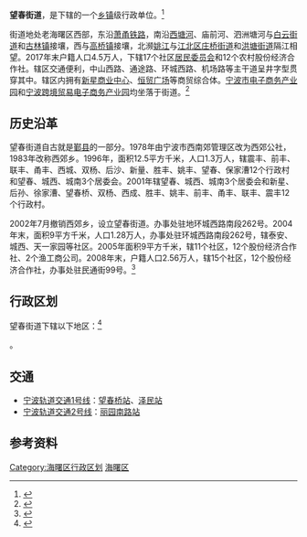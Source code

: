 {{中国乡级行政区|33/02/03/008/000}}

'''望春街道'''，是{{PRC admin/fullname|33/02/03/008/000|3}}下辖的一个[[乡镇|乡镇]]级行政单位。<ref>{{PRC admin/ref sgc|{{PRC admin/parent|33/02/03/008/000}}}}</ref>

街道地处老海曙区西部，东沿[[萧甬铁路|萧甬铁路]]，南沿[[西塘河|西塘河]]、庙前河、泗洲塘河与[[白云街道_(宁波市)|白云街道]]和[[古林镇|古林镇]]接壤，西与[[高桥镇_(宁波市)|高桥镇]]接壤，北濒[[姚江|姚江]]与[[江北区_(宁波市)|江北区]][[庄桥街道|庄桥街道]]和[[洪塘街道|洪塘街道]]隔江相望。2017年末户籍人口4.5万人，下辖17个社区[[居民委员会|居民委员会]]和12个农村股份经济合作社。辖区交通便利，中山西路、通途路、环城西路、机场路等主干道呈井字型贯穿其中。辖区内拥有[[新星商业中心|新星商业中心]]、[[恒贸广场|恒贸广场]]等商贸综合体。[[宁波市电子商务产业园|宁波市电子商务产业园]]和[[宁波跨境贸易电子商务产业园|宁波跨境贸易电子商务产业园]]均坐落于街道。<ref>{{Cite web|url=http://hstjnj.haishu.gov.cn/hsnj/Profiles/2017/74.html|title=2017海曙概览|publisher=宁波市海曙区统计局|date=2018|access-date=2018-03-11|archive-date=2018-03-12|archive-url=https://web.archive.org/web/20180312083910/http://hstjnj.haishu.gov.cn/hsnj/Profiles/2017/74.html|dead-url=no}}</ref>

== 历史沿革 ==

望春街道自古就是[[鄞县|鄞县]]的一部分。1978年由宁波市西南郊管理区改为西郊公社，1983年改称西郊乡。1996年，面积12.5平方千米，人口1.3万人，辖震丰、前丰、联丰、甬丰、西城、双杨、后沙、新量、胜丰、姚丰、望春、保家漕12个行政村和望春、城西、城南3个居委会。2001年辖望春、城西、城南3个居委会和新星、后孙、徐家漕、望春桥、双杨、西成、胜丰、姚丰、前丰、甬丰、联丰、震丰12个行政村。

2002年7月撤销西郊乡，设立望春街道。办事处驻地环城西路南段262号。2004年末，面积9平方千米，人口1.28万人，办事处驻环城西路南段262号，辖泰安、城西、天一家园等社区。2005年面积9平方千米，辖11个社区，12个股份经济合作社、2个渔工商公司。2008年末，户籍人口2.56万人，辖15个社区，12个股份经济合作社，办事处驻民通街99号。<ref>{{Cite web|url=http://www.xzqh.org/html/show/zj/6619.html|title=望春街道|publisher=行政区划网|date=2018|access-date=2018-03-11|archive-date=2020-09-24|archive-url=https://web.archive.org/web/20200924041243/http://www.xzqh.org/html/show/zj/6619.html|dead-url=no}}</ref>

== 行政区划 ==

望春街道下辖以下地区：<ref>{{PRC admin/ref sgc|33/02/03/008/000}}</ref>

{{PRC admin/children|33/02/03/008/000}}。

== 交通 ==

* [[宁波轨道交通1号线|宁波轨道交通1号线]]：[[望春桥站|望春桥站]]、[[泽民站|泽民站]]
* [[宁波轨道交通2号线|宁波轨道交通2号线]]：[[丽园南路站|丽园南路站]]

== 参考资料 ==

{{reflist}}

{{海曙区行政区划}}
{{浙江小作品}}
[[Category:海曙区行政区划|Category:海曙区行政区划]]
[[Category:宁波市街道_(行政区划)|海曙区]]